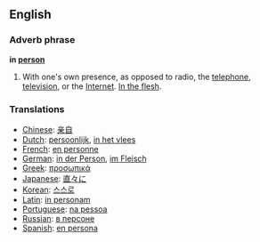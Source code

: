 ==English==

===Adverb phrase===
'''in [[person]]'''

#With one's own presence, as opposed to radio, the [[telephone]], [[television]], or the [[Internet]]. [[In the flesh]].

===Translations===
*[[Chinese]]: [[亲自]]
*[[Dutch]]: [[persoonlijk]], [[in het vlees]]
*[[French]]: [[en personne]]
*[[German]]: [[in der Person]], [[im Fleisch]]
*[[Greek]]: [[προσωπικά]]
*[[Japanese]]: [[直々に]]
*[[Korean]]: [[스스로]]
*[[Latin]]: [[in personam]]
*[[Portuguese]]: [[na pessoa]]
*[[Russian]]: [[в персоне]]
*[[Spanish]]: [[en persona]]